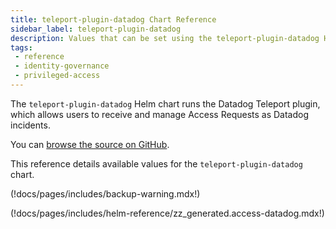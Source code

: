 ```yaml
---
title: teleport-plugin-datadog Chart Reference
sidebar_label: teleport-plugin-datadog
description: Values that can be set using the teleport-plugin-datadog Helm chart
tags:
 - reference
 - identity-governance
 - privileged-access
---
```


The `teleport-plugin-datadog` Helm chart runs the Datadog Teleport plugin, which
allows users to receive and manage Access Requests as Datadog incidents.

You can [browse the source on GitHub](https://github.com/gravitational/teleport/tree/v(=teleport.version=)/examples/chart/access/datadog).

This reference details available values for the `teleport-plugin-datadog` chart.

(!docs/pages/includes/backup-warning.mdx!)

(!docs/pages/includes/helm-reference/zz_generated.access-datadog.mdx!)

